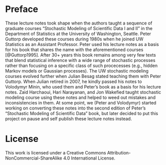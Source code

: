 # Preface {.unnumbered}

These lecture notes took shape when the authors taught a sequence of graduate courses "Stochastic Modeling of Scientific Data I and II" in the Department of Statistics at the University of Washington, Seattle. 
Peter Guttorp developed these courses during 1980s when he joined UW Statistics as an Assistant Professor. Peter used his lecture notes as a basis for his book that shares the name with the aforementioned courses [@Guttorp1995]. 
After 30+ years this book remains among very few texts that blend statistical inference with a wide range of stochastic processes rather than focusing on a specific class of such procecesses (e.g., hidden Markov models or Gaussian processes). 
The UW stochastic modeling courses evolved further when Julian Besag stated teaching them with Peter Guttorp. When Julian retired in 2007, he kindly passed his notes to Volodymyr Minin, who used them and Peter's book as a basis for his lecture notes. 
Zaid Harchaoui, Hari Narayanan, and Jon Wakefied taught stochastic modeling course using these notes and helped to weed out mistakes and inconsistencies in them. At some point, we (Peter and Volodymyr) started working on converting these notes into the second edition of Peter's "Stochastic Modeling of Scientific Data" book, but later decided to put this project on pause and self publish these lecture notes instead.

# License

This work is licensed under a Creative Commons Attribution-NonCommercial-ShareAlike 4.0 International License.